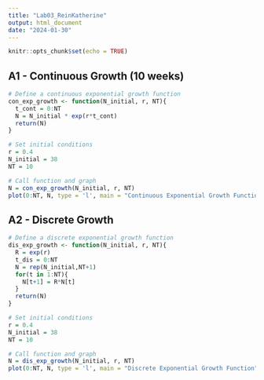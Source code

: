 ```yaml
---
title: "Lab03_ReinKatherine"
output: html_document
date: "2024-01-30"
---
```


```r
knitr::opts_chunk$set(echo = TRUE)
```

## A1 - Continuous Growth (10 weeks)

```r
# Define a continuous exponential growth function
con_exp_growth <- function(N_initial, r, NT){
  t_cont = 0:NT
  N = N_initial * exp(r*t_cont)
  return(N)
}

# Set initial conditions
r = 0.4
N_initial = 38
NT = 10

# Call function and graph
N = con_exp_growth(N_initial, r, NT)
plot(0:NT, N, type = 'l', main = "Continuous Exponential Growth Function", xlab = "Time", ylab = "Population Size", col = "DarkBlue")
```

## A2 - Discrete Growth

```r
# Define a discrete exponential growth function
dis_exp_growth <- function(N_initial, r, NT){
  R = exp(r)
  t_dis = 0:NT
  N = rep(N_initial,NT+1)
  for(t in 1:NT){
    N[t+1] = R*N[t]
  }
  return(N)
}

# Set initial conditions
r = 0.4
N_initial = 38
NT = 10

# Call function and graph
N = dis_exp_growth(N_initial, r, NT)
plot(0:NT, N, type = 'l', main = "Discrete Exponential Growth Function", xlab = "Time", ylab = "Population Size", col = "DarkBlue")
```

